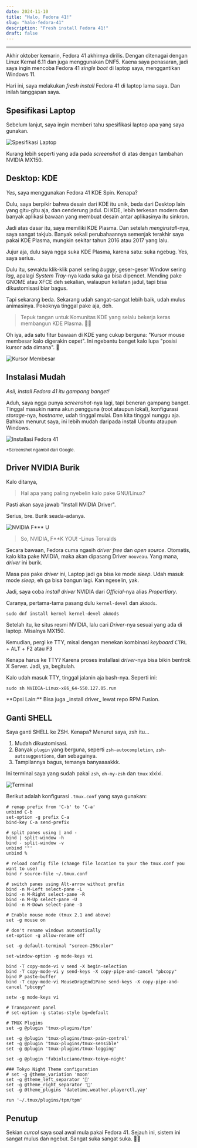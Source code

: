 ```yaml
---
date: 2024-11-10
title: "Halo, Fedora 41!"
slug: "halo-fedora-41"
description: "Fresh install Fedora 41!"
draft: false
---
```



---

Akhir oktober kemarin, Fedora 41 akhirnya dirilis. Dengan ditenagai dengan Linux Kernal 6.11 dan juga menggunakan DNF5. Kaena saya penasaran, jadi saya ingin mencoba Fedora 41 _single boot_ di laptop saya, menggantikan Windows 11.

Hari ini, saya melakukan _fresh install_ Fedora 41 di laptop lama saya. Dan inilah tanggapan saya.

## Spesifikasi Laptop
Sebelum lanjut, saya ingin memberi tahu spesifikasi laptop apa yang saya gunakan.

![Spesifikasi Laptop](spesifikasi.png)

Kurang lebih seperti yang ada pada _screenshot_ di atas dengan tambahan NVIDIA MX150.

## Desktop: KDE
_Yes_, saya menggunakan Fedora 41 KDE Spin. Kenapa?

Dulu, saya berpikir bahwa desain dari KDE itu unik, beda dari Desktop lain yang gitu-gitu aja, dan cenderung jadul. Di KDE, lebih terkesan modern dan banyak aplikasi bawaan yang membuat desain antar aplikasinya itu sinkron.

Jadi atas dasar itu, saya memiliki KDE Plasma. Dan setelah _menginstall_-nya, saya sangat takjub. Banyak sekali perubahaannya semenjak terakhir saya pakai KDE Plasma, mungkin sekitar tahun 2016 atau 2017 yang lalu.

Jujur aja, dulu saya ngga suka KDE Plasma, karena satu: suka ngebug. Yes, saya serius.

Dulu itu, sewaktu klik-klik panel sering _buggy_, geser-geser Window sering _lag_, apalagi _System Tray_-nya kada suka ga bisa dipencet. Mending pake GNOME atau XFCE deh sekalian, walaupun keliatan jadul, tapi bisa dikustomisasi biar bagus.

Tapi sekarang beda. Sekarang udah sangat-sangat lebih baik, udah mulus animasinya. Pokoknya tinggal pake aja, deh.

> Tepuk tangan untuk Komunitas KDE yang selalu bekerja keras membangun KDE Plasma. 👏🏻

Oh iya, ada satu fitur bawaan di KDE yang cukup berguna: "Kursor mouse membesar kalo digerakin cepet". Ini ngebantu banget kalo lupa "posisi kursor ada dimana". 😬

![Kursor Membesar](Cursor-Zoom.gif)

## Instalasi Mudah
_Asli, install Fedora 41 itu gampang banget!_

Aduh, saya ngga punya _screenshot_-nya lagi, tapi beneran gampang banget. Tinggal masukin nama akun pengguna (root ataupun lokal), konfigurasi _storage_-nya, _hostname_, udah tinggal mulai. Dan kita tinggal nunggu aja. Bahkan menurut saya, ini lebih mudah daripada install Ubuntu ataupun Windows.

![Installasi Fedora 41](installer.png)

<small>*Screenshot ngambil dari Google.</small>

## Driver NVIDIA Burik
Kalo ditanya,

> Hal apa yang paling nyebelin kalo pake GNU/Linux?

Pasti akan saya jawab "Install NVIDIA Driver".

Serius, bre. Burik seada-adanya.

![NVIDIA F*** U](https://c.tenor.com/BNA0KXjX-1AAAAAd/tenor.gif)

> So, NVIDIA, F**K YOU! -Linus Torvalds

Secara bawaan, Fedora cuma ngasih _driver_ _free_ dan _open source_. Otomatis, kalo kita pake NVIDIA, maka akan dipasang Driver `nouveau`. Yang mana, _driver_ ini burik.

Masa pas pake _driver_ ini, Laptop jadi ga bisa ke mode _sleep_. Udah masuk mode _sleep_, eh ga bisa bangun lagi. Kan ngeselin, yak.

Jadi, saya coba _install driver_ NVIDIA dari _Official_-nya alias _Propertiary_.

Caranya, pertama-tama pasang dulu `kernel-devel` dan `akmods`.

```shell
sudo dnf install kernel kernel-devel akmods
```

Setelah itu, ke situs resmi NVIDIA, lalu cari _Driver_-nya sesuai yang ada di laptop. Misalnya MX150.

Kemudian, pergi ke TTY, misal dengan menekan kombinasi _keyboard_ <kbd>CTRL</kbd> + <kbd>ALT</kbd> + <kbd>F2</kbd> atau <kbd>F3</kbd>

Kenapa harus ke TTY? Karena proses installasi _driver_-nya bisa bikin bentrok X Server. Jadi, ya, begitulah.

Kalo udah masuk TTY, tinggal jalanin aja bash-nya. Seperti ini:

```shell
sudo sh NVIDIA-Linux-x86_64-550.127.05.run
```

<Callout>
**Opsi Lain:** Bisa juga _install driver_ lewat repo RPM Fusion.
</Callout>

## Ganti SHELL
Saya ganti SHELL ke ZSH. Kenapa? Menurut saya, zsh itu...

1. Mudah dikustomisasi.
2. Banyak `plugin` yang berguna, seperti `zsh-autocompletion`, `zsh-autosuggestions`, dan sebagainya.
3. Tampilannya bagus, temanya banyaaaakkk.

Ini terminal saya yang sudah pakai `zsh`, `oh-my-zsh` dan `tmux` xixixi.

![Terminal](terminal.png)

Berikut adalah konfigurasi `.tmux.conf` yang saya gunakan:
```
# remap prefix from 'C-b' to 'C-a'
unbind C-b
set-option -g prefix C-a
bind-key C-a send-prefix

# split panes using | and -
bind | split-window -h
bind - split-window -v
unbind '"'
unbind %

# reload config file (change file location to your the tmux.conf you want to use)
bind r source-file ~/.tmux.conf

# switch panes using Alt-arrow without prefix
bind -n M-Left select-pane -L
bind -n M-Right select-pane -R
bind -n M-Up select-pane -U
bind -n M-Down select-pane -D

# Enable mouse mode (tmux 2.1 and above)
set -g mouse on

# don't rename windows automatically
set-option -g allow-rename off

set -g default-terminal "screen-256color"

set-window-option -g mode-keys vi

bind -T copy-mode-vi v send -X begin-selection
bind -T copy-mode-vi y send-keys -X copy-pipe-and-cancel "pbcopy"
bind P paste-buffer
bind -T copy-mode-vi MouseDragEnd1Pane send-keys -X copy-pipe-and-cancel "pbcopy"

setw -g mode-keys vi

# Transparent panel
# set-option -g status-style bg=default

# TMUX Plugins
set -g @plugin 'tmux-plugins/tpm'

set -g @plugin 'tmux-plugins/tmux-pain-control'
set -g @plugin 'tmux-plugins/tmux-sensible'
set -g @plugin 'tmux-plugins/tmux-logging'

set -g @plugin 'fabioluciano/tmux-tokyo-night'

### Tokyo Night Theme configuration
# set -g @theme_variation 'moon'
set -g @theme_left_separator ''
set -g @theme_right_separator ''
set -g @theme_plugins 'datetime,weather,playerctl,yay'

run '~/.tmux/plugins/tpm/tpm'
```

## Penutup
Sekian _curcol_ saya soal awal mula pakai Fedora 41. Sejauh ini, sistem ini sangat mulus dan ngebut. Sangat suka sangat suka. 🫰🏻
